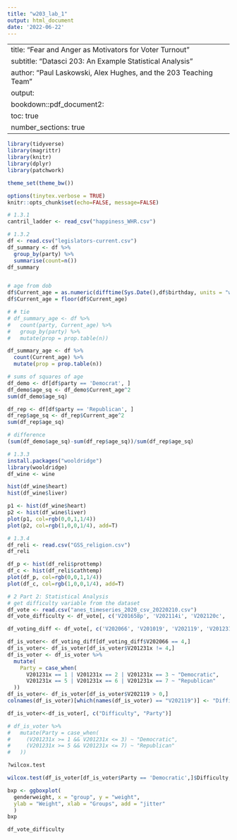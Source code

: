 ```yaml
---
title: "w203_lab_1"
output: html_document
date: '2022-06-22'
---
```

---
title: "Fear and Anger as Motivators for Voter Turnout"
subtitle: "Datasci 203: An Example Statistical Analysis"
author: "Paul Laskowski, Alex Hughes, and the 203 Teaching Team" 
output:
  bookdown::pdf_document2: 
    toc: true
    number_sections: true
---

\newpage
\setcounter{page}{1}

```r
library(tidyverse) 
library(magrittr)
library(knitr)
library(dplyr)
library(patchwork)

theme_set(theme_bw())

options(tinytex.verbose = TRUE)
knitr::opts_chunk$set(echo=FALSE, message=FALSE)

```

```r
# 1.3.1
cantril_ladder <- read_csv("happiness_WHR.csv")

```

```r
# 1.3.2
df <- read.csv("legislators-current.csv")
df_summary <- df %>% 
  group_by(party) %>% 
  summarise(count=n())
df_summary


# age from dob
df$Current_age = as.numeric(difftime(Sys.Date(),df$birthday, units = "weeks"))/52.25
df$Current_age = floor(df$Current_age)

# # tie
# df_summary_age <- df %>%
#   count(party, Current_age) %>%
#   group_by(party) %>%
#   mutate(prop = prop.table(n))

df_summary_age <- df %>%
  count(Current_age) %>%
  mutate(prop = prop.table(n))

# sums of squares of age
df_demo <- df[df$party == 'Democrat', ]
df_demo$age_sq <- df_demo$Current_age^2
sum(df_demo$age_sq)

df_rep <- df[df$party == 'Republican', ]
df_rep$age_sq <- df_rep$Current_age^2
sum(df_rep$age_sq)

# difference
(sum(df_demo$age_sq)-sum(df_rep$age_sq))/sum(df_rep$age_sq)

```
```r
# 1.3.3
install.packages("wooldridge")
library(wooldridge)
df_wine <- wine
```

```r
hist(df_wine$heart)
hist(df_wine$liver)
```

```r
p1 <- hist(df_wine$heart)
p2 <- hist(df_wine$liver)
plot(p1, col=rgb(0,0,1,1/4))
plot(p2, col=rgb(1,0,0,1/4), add=T)
```

```r
# 1.3.4
df_reli <- read.csv("GSS_religion.csv")
df_reli
```

```r
df_p <- hist(df_reli$prottemp)
df_c <- hist(df_reli$cathtemp)
plot(df_p, col=rgb(0,0,1,1/4))
plot(df_c, col=rgb(1,0,0,1/4), add=T)
```


```r
# 2 Part 2: Statistical Analysis
# get difficulty variable from the dataset
df_vote <- read.csv("anes_timeseries_2020_csv_20220210.csv")
df_vote_difficulty <- df_vote[, c('V201658p', 'V202114i', 'V202120c', 'V202120e')]
```
```r
df_voting_diff <- df_vote[, c('V202066', 'V201019', 'V202119', 'V201231x')]
```
```r
df_is_voter<- df_voting_diff[df_voting_diff$V202066 == 4,]
df_is_voter<- df_is_voter[df_is_voter$V201231x != 4,]
df_is_voter <- df_is_voter %>% 
  mutate(
    Party = case_when(
      V201231x == 1 | V201231x == 2 | V201231x == 3 ~ "Democratic", 
      V201231x == 5 | V201231x == 6 | V201231x == 7 ~ "Republican"
  ))
df_is_voter<- df_is_voter[df_is_voter$V202119 > 0,]
colnames(df_is_voter)[which(names(df_is_voter) == "V202119")] <- "Difficulty"

df_is_voter<-df_is_voter[, c("Difficulty", "Party")]

# df_is_voter %>%
#   mutate(Party = case_when(
#     (V201231x >= 1 && V201231x <= 3) ~ "Democratic",
#     (V201231x >= 5 && V201231x <= 7) ~ "Republican"
#   ))
```

```r
?wilcox.test
```
```r
wilcox.test(df_is_voter[df_is_voter$Party == 'Democratic',]$Difficulty, df_is_voter[df_is_voter$Party == 'Republican',]$Difficulty, alternative = "greater")
```


```r
bxp <- ggboxplot(
  genderweight, x = "group", y = "weight", 
  ylab = "Weight", xlab = "Groups", add = "jitter"
  )
bxp
```


```r
df_vote_difficulty
```